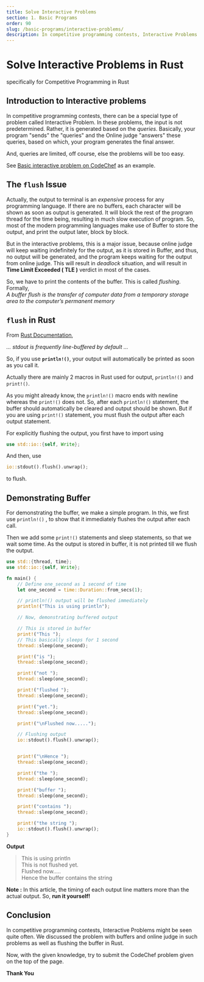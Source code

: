 ```yaml
---
title: Solve Interactive Problems
section: 1. Basic Programs
order: 90
slug: /basic-programs/interactive-problems/
description: In competitive programming contests, Interactive Problems might be seen quite often. We will discuss flushing the buffer for these problems in Rust Language.
---
```


# Solve Interactive Problems in Rust
specifically for Competitive Programming in Rust

## Introduction to Interactive problems

In competitive programming contests, there can be a special type of problem called Interactive Problem. In these problems, the input is not predetermined. Rather, it is generated based on the *queries*. Basically, your program "sends" the "queries" and the
Online judge "answers" these queries, based on which, your program generates the final answer.

And, queries are limited, off course, else the problems will be too easy.

See  [Basic interactive problem on CodeChef](https://www.codechef.com/problems/CHFIDEAL) as an example.

## The `flush` Issue

Actually, the output to terminal is an *expensive* process for any programming language. If there are no buffers, each character will be shown as soon as output is generated. It will block the rest of the program thread for the time being, resulting in much slow execution of program.
So, most of the modern programming languages make use of Buffer to store the output, and print the output later, block by block.

But in the interactive problems, this is a major issue, because online judge will keep waiting indefinitely for the output, as it is stored in Buffer, and thus, no output will be generated, and the program keeps waiting for the output from online judge.
This will result in *deadlock* situation, and will result in **Time Limit Exceeded ( TLE )** verdict in most of the cases.

So, we have to print  the contents of the buffer. This is called *flushing*. Formally, <br /> *A buffer flush is the transfer of computer data from a temporary storage area to the computer’s permanent memory*

## `flush` in Rust

From [Rust Documentation](https://doc.rust-lang.org/std/macro.print.html),

*... stdout is frequently line-buffered by default ...*

So, if you use **`println!()`**, your output will automatically be printed as soon as you call it.

Actually there are mainly 2 macros in Rust used for output, `println!()` and `print!()`.

As you might already know, the `println!()` macro ends with newline whereas the `print!()` does not. So, after each `println!()` statement, the buffer should automatically be cleared and output should be shown.
But if you are using `print!()` statement, you must flush the output after each output statement.

For explicitly flushing the output, you first have to import using
```rust
use std::io::{self, Write};
```
And then, use
```rust
io::stdout().flush().unwrap();
```

to flush.

## Demonstrating Buffer

For demonstrating the buffer, we make a simple program. In this, we first use `println!()` , to show that it immediately flushes the output after each call.

Then we add some `print!()` statements and sleep statements, so that we wait some time. As the output is stored in buffer, it is not printed till we flush the output.

```rust
use std::{thread, time};
use std::io::{self, Write};

fn main() {
    // Define one_second as 1 second of time
    let one_second = time::Duration::from_secs(1);

    // println!() output will be flushed immediately
    println!("This is using println");

    // Now, demonstrating buffered output

    // This is stored in buffer
    print!("This ");
    // This basically sleeps for 1 second
    thread::sleep(one_second);

    print!("is ");
    thread::sleep(one_second);

    print!("not ");
    thread::sleep(one_second);

    print!("flushed ");
    thread::sleep(one_second);

    print!("yet.");
    thread::sleep(one_second);

    print!("\nFlushed now.....");

    // Flushing output
    io::stdout().flush().unwrap();


    print!("\nHence ");
    thread::sleep(one_second);

    print!("the ");
    thread::sleep(one_second);

    print!("buffer ");
    thread::sleep(one_second);

    print!("contains ");
    thread::sleep(one_second);

    print!("the string ");
    io::stdout().flush().unwrap();
}
```

**Output**

> This is using println <br />
This is not flushed yet. <br />
Flushed now..... <br />
Hence the buffer contains the string

**Note :** In this article, the timing of each output line matters more than the actual output. So, **run it yourself!**

## Conclusion

In competitive programming contests, Interactive Problems might be seen quite often.  We discussed the problem with buffers and online judge in such problems as well as flushing the buffer in Rust.

Now, with the given knowledge, try to submit the CodeChef problem given on the top of the page.

**Thank You**


<SEO title="Solve Interactive Problems - Rust Programming"
     description="In competitive programming contests, Interactive Problems might be seen quite often. We will discuss flushing the buffer for these problems in Rust Language."
/>